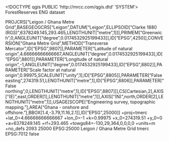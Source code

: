 <!DOCTYPE qgis PUBLIC 'http://mrcc.com/qgis.dtd' 'SYSTEM'>
<qgis version="3.36.2-Maidenhead">
  <identifier>ForestReserves</identifier>
  <parentidentifier></parentidentifier>
  <language>ENG</language>
  <type>dataset</type>
  <title>ForestReserves</title>
  <abstract></abstract>
  <links/>
  <dates/>
  <fees></fees>
  <encoding></encoding>
  <crs>
    <spatialrefsys nativeFormat="Wkt">
      <wkt>PROJCRS["Leigon / Ghana Metre Grid",BASEGEOGCRS["Leigon",DATUM["Leigon",ELLIPSOID["Clarke 1880 (RGS)",6378249.145,293.465,LENGTHUNIT["metre",1]]],PRIMEM["Greenwich",0,ANGLEUNIT["degree",0.0174532925199433]],ID["EPSG",4250]],CONVERSION["Ghana Metre Grid",METHOD["Transverse Mercator",ID["EPSG",9807]],PARAMETER["Latitude of natural origin",4.66666666666667,ANGLEUNIT["degree",0.0174532925199433],ID["EPSG",8801]],PARAMETER["Longitude of natural origin",-1,ANGLEUNIT["degree",0.0174532925199433],ID["EPSG",8802]],PARAMETER["Scale factor at natural origin",0.99975,SCALEUNIT["unity",1],ID["EPSG",8805]],PARAMETER["False easting",274319.51,LENGTHUNIT["metre",1],ID["EPSG",8806]],PARAMETER["False northing",0,LENGTHUNIT["metre",1],ID["EPSG",8807]]],CS[Cartesian,2],AXIS["(E)",east,ORDER[1],LENGTHUNIT["metre",1]],AXIS["(N)",north,ORDER[2],LENGTHUNIT["metre",1]],USAGE[SCOPE["Engineering survey, topographic mapping."],AREA["Ghana - onshore and offshore."],BBOX[1.4,-3.79,11.16,2.1]],ID["EPSG",25000]]</wkt>
      <proj4>+proj=tmerc +lat_0=4.66666666666667 +lon_0=-1 +k=0.99975 +x_0=274319.51 +y_0=0 +a=6378249.145 +rf=293.465 +towgs84=-130,29,364,0,0,0,0 +units=m +no_defs</proj4>
      <srsid>2093</srsid>
      <srid>25000</srid>
      <authid>EPSG:25000</authid>
      <description>Leigon / Ghana Metre Grid</description>
      <projectionacronym>tmerc</projectionacronym>
      <ellipsoidacronym>EPSG:7012</ellipsoidacronym>
      <geographicflag>false</geographicflag>
    </spatialrefsys>
  </crs>
  <extent>
    <spatial maxx="0.63772600000000002" crs="EPSG:25000" minx="-3.26418000000000008" maxz="0" minz="0" dimensions="2" maxy="11.09361400000000053" miny="4.79810800000000004"/>
  </extent>
</qgis>
